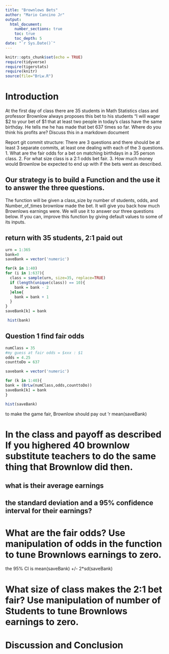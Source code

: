```yaml
---
title: "Brownlows Bets"
author: "Mario Cancino Jr"
output: 
  html_document:
    number_sections: true
    toc: true
    toc_depth: 5
date: "`r Sys.Date()`"    
---
```


```r
knitr::opts_chunk$set(echo = TRUE)
require(tidyverse)
require(tigerstats)
require(knitr)
source(file="BrLw.R")
```

<!-- We recommend you use git branches -- create a separate branch for each major section i.e. Introduction, Methods, Results, Inferential Results, and Discussion and Conclusions - leave the YAML block untouched until the final merge where you put in your own name !-->

# Introduction

<!--In this section you explain what you are trying to show.  Where did the data come from?  What is the research or other question you are trying to answer?!-->

At the first day of class there are 35 students in Math Statistics class and professor Brownlow always proposes this bet to his students "I will wager \$2 to your bet of \$1 that at least two people in today's class have the same birthday. He tells me he has made that bet 637 times so far. Where do you think his profits are? Discuss this in a markdown document

Report git commit structure: There are 3 questions and there should be at least 3 separate commits, at least one dealing with each of the 3 questions. 1. What are the fair odds for a bet on matching birthdays in a 35 person class. 2. For what size class is a 2:1 odds bet fair. 3. How much money would Brownlow be expected to end up with if the bets went as described.

## Our strategy is to build a Function and the use it to answer the three questions.

The function will be given a class_size by number of students, odds, and Number_of_times brownlow made the bet. It will give you back how much Brownlows earnings were. We will use it to answer our three questions below. If you can, improve this function by giving default values to some of its inputs.

## return with 35 students, 2:1 paid out

```r
urn = 1:365
bank=0
saveBank = vector('numeric')

for(k in 1:40)
for (i in 1:637){
  class = sample(urn, size=35, replace=TRUE)
  if (length(unique(class)) == 10){
    bank = bank - 2
  }else{
    bank = bank + 1
  }
}
saveBank[k] = bank

 hist(bank)

```

## Question 1 find fair odds

```r
numClass = 35
#my guess at fair odds = $xxx : $1
odds = 4.25
counttoDo = 637

savebank = vector('numeric')

for (k in 1:40){
bank = (BrLw(numClass,odds,counttoDo)) 
saveBank[k] = bank
}

hist(saveBank)
```

to make the game fair, Brownlow should pay out 'r mean(saveBank)

# In the class and payoff as described If you highered 40 brownlow substitute teachers to do the same thing that Brownlow did then.

## what is their average earnings



## the standard deviation and a 95% confidence interval for their earnings?

<!--Explain and display your method of coming up with a 95% confidence interval of  professor Brownlows winnings (or losings)-->

# What are the fair odds? Use manipulation of odds in the function to tune Brownlows earnings to zero.

<!--Decide on your methods:  In this section explain the approach you will take to attack the issue --- how will you decide on a likely estimate of professor Brownlow's earnings or losses after 637 bets. Also explain how you construct a 95% confidence interval about your estimate of his winnings !-->

the 95% CI is mean(saveBank) +/- 2*sd(saveBank)

# What size of class makes the 2:1 bet fair? Use manipulation of number of Students to tune Brownlows earnings to zero.

<!--Explain and display the results of your method of coming up with the estimate of professor Brownlows betting profits!-->

# Discussion and Conclusion

<!--Discussion and conclusion here.  If professor Brownlow is consistantly making or losing money how could he change his payout so that his profits center on zero?  Also discuss what size his class should be in order to have his current scheme balance at zero profit.!-->
